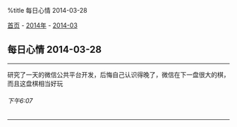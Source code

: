 %title 每日心情 2014-03-28

[[../../../index|首页]] - [[../index|2014年]] - [[index|2014-03]]
==每日心情 2014-03-28==
----
研究了一天的微信公共平台开发，后悔自己认识得晚了，微信在下一盘很大的棋，而且这盘棋相当好玩
======下午6:07======
----
